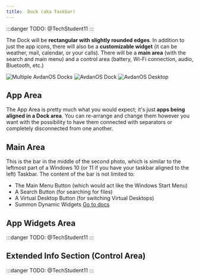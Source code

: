 ```yaml
---
title:  Dock (aka Taskbar)
---
```


:::danger
TODO: @TechStudent11
:::

The Dock will be **rectangular with slightly rounded edges**. In addition to just the app icons, there will also be a **customizable widget** (it can be weather, mail, calendar, or your calls). There will be a **main area** (with the search and main menu) and a control area (battery, Wi-Fi connection, audio, Bluetooth, etc.)


<img src="/img/docks.png" alt="Multiple AvdanOS Docks" />
<img src="/img/dock.png" alt="AvdanOS Dock" />
<img src="/img/desktop.png" alt="AvdanOS Desktop" />

## App Area

The App Area is pretty much what you would expect; it's just **apps being aligned in a Dock area**. You can re-arrange and change them however you want with the possibility to have them connected with separators or completely disconnected from one another.

## Main Area

This is the bar in the middle of the second photo, which is similar to the leftmost part of a Windows 10 (or 11 if you have your taskbar aligned to the left) Taskbar. The content of the bar is not limited to:
- The Main Menu Button (which would act like the Windows Start Menu)
- A Search Button (for searching for files)
- A Virtual Desktop Button (for switching Virtual Desktops)
- Summon Dynamic Widgets [Go to docs](/docs/gui/widgets)

## App Widgets Area

:::danger
TODO: @TechStudent11
:::

## Extended Info Section (Control Area)

:::danger
TODO: @TechStudent11
:::
